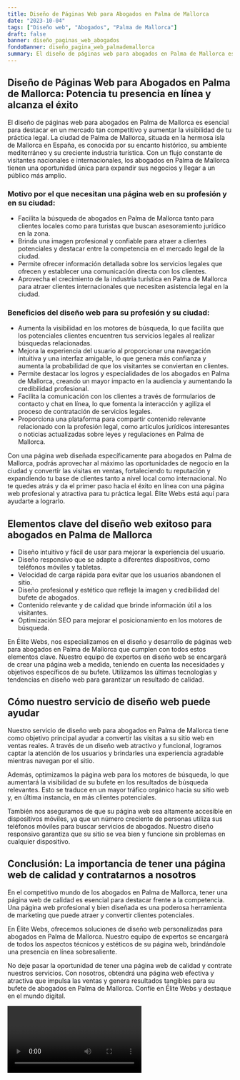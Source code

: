 ```yaml
---
title: Diseño de Páginas Web para Abogados en Palma de Mallorca
date: "2023-10-04"
tags: ["Diseño web", "Abogados", "Palma de Mallorca"]
draft: false
banner: diseño_paginas_web_abogados
fondoBanner: diseño_pagina_web_palmademallorca
summary: El diseño de páginas web para abogados en Palma de Mallorca es esencial para destacar en un mercado tan competitivo y aumentar la visibilidad de tu práctica legal. La ciudad de Palma de Mallorca, situada en la hermosa isla de Mallorca en España, es conocida por su encanto histórico, su ambiente mediterráneo y su creciente industria turística. Con un flujo constante de visitantes nacionales e internacionales, los abogados en Palma de Mallorca tienen una oportunidad única para expandir sus negocios y llegar a un público más amplio.
---
```



## Diseño de Páginas Web para Abogados en Palma de Mallorca: Potencia tu presencia en línea y alcanza el éxito

El diseño de páginas web para abogados en Palma de Mallorca es esencial para destacar en un mercado tan competitivo y aumentar la visibilidad de tu práctica legal. La ciudad de Palma de Mallorca, situada en la hermosa isla de Mallorca en España, es conocida por su encanto histórico, su ambiente mediterráneo y su creciente industria turística. Con un flujo constante de visitantes nacionales e internacionales, los abogados en Palma de Mallorca tienen una oportunidad única para expandir sus negocios y llegar a un público más amplio.

### Motivo por el que necesitan una página web en su profesión y en su ciudad:

- Facilita la búsqueda de abogados en Palma de Mallorca tanto para clientes locales como para turistas que buscan asesoramiento jurídico en la zona.
- Brinda una imagen profesional y confiable para atraer a clientes potenciales y destacar entre la competencia en el mercado legal de la ciudad.
- Permite ofrecer información detallada sobre los servicios legales que ofrecen y establecer una comunicación directa con los clientes.
- Aprovecha el crecimiento de la industria turística en Palma de Mallorca para atraer clientes internacionales que necesiten asistencia legal en la ciudad.

### Beneficios del diseño web para su profesión y su ciudad:

- Aumenta la visibilidad en los motores de búsqueda, lo que facilita que los potenciales clientes encuentren tus servicios legales al realizar búsquedas relacionadas.
- Mejora la experiencia del usuario al proporcionar una navegación intuitiva y una interfaz amigable, lo que genera más confianza y aumenta la probabilidad de que los visitantes se conviertan en clientes.
- Permite destacar los logros y especialidades de los abogados en Palma de Mallorca, creando un mayor impacto en la audiencia y aumentando la credibilidad profesional.
- Facilita la comunicación con los clientes a través de formularios de contacto y chat en línea, lo que fomenta la interacción y agiliza el proceso de contratación de servicios legales.
- Proporciona una plataforma para compartir contenido relevante relacionado con la profesión legal, como artículos jurídicos interesantes o noticias actualizadas sobre leyes y regulaciones en Palma de Mallorca.

Con una página web diseñada específicamente para abogados en Palma de Mallorca, podrás aprovechar al máximo las oportunidades de negocio en la ciudad y convertir las visitas en ventas, fortaleciendo tu reputación y expandiendo tu base de clientes tanto a nivel local como internacional. No te quedes atrás y da el primer paso hacia el éxito en línea con una página web profesional y atractiva para tu práctica legal. Élite Webs está aquí para ayudarte a lograrlo.

<GifSeo />

<Cta />

## Elementos clave del diseño web exitoso para abogados en Palma de Mallorca

- Diseño intuitivo y fácil de usar para mejorar la experiencia del usuario.
- Diseño responsivo que se adapte a diferentes dispositivos, como teléfonos móviles y tabletas.
- Velocidad de carga rápida para evitar que los usuarios abandonen el sitio.
- Diseño profesional y estético que refleje la imagen y credibilidad del bufete de abogados.
- Contenido relevante y de calidad que brinde información útil a los visitantes.
- Optimización SEO para mejorar el posicionamiento en los motores de búsqueda.

En Élite Webs, nos especializamos en el diseño y desarrollo de páginas web para abogados en Palma de Mallorca que cumplen con todos estos elementos clave. Nuestro equipo de expertos en diseño web se encargará de crear una página web a medida, teniendo en cuenta las necesidades y objetivos específicos de su bufete. Utilizamos las últimas tecnologías y tendencias en diseño web para garantizar un resultado de calidad.

## Cómo nuestro servicio de diseño web puede ayudar

Nuestro servicio de diseño web para abogados en Palma de Mallorca tiene como objetivo principal ayudar a convertir las visitas a su sitio web en ventas reales. A través de un diseño web atractivo y funcional, logramos captar la atención de los usuarios y brindarles una experiencia agradable mientras navegan por el sitio.

Además, optimizamos la página web para los motores de búsqueda, lo que aumentará la visibilidad de su bufete en los resultados de búsqueda relevantes. Esto se traduce en un mayor tráfico orgánico hacia su sitio web y, en última instancia, en más clientes potenciales.

También nos aseguramos de que su página web sea altamente accesible en dispositivos móviles, ya que un número creciente de personas utiliza sus teléfonos móviles para buscar servicios de abogados. Nuestro diseño responsivo garantiza que su sitio se vea bien y funcione sin problemas en cualquier dispositivo.

## Conclusión: La importancia de tener una página web de calidad y contratarnos a nosotros

En el competitivo mundo de los abogados en Palma de Mallorca, tener una página web de calidad es esencial para destacar frente a la competencia. Una página web profesional y bien diseñada es una poderosa herramienta de marketing que puede atraer y convertir clientes potenciales.

En Élite Webs, ofrecemos soluciones de diseño web personalizadas para abogados en Palma de Mallorca. Nuestro equipo de expertos se encargará de todos los aspectos técnicos y estéticos de su página web, brindándole una presencia en línea sobresaliente.

No deje pasar la oportunidad de tener una página web de calidad y contrate nuestros servicios. Con nosotros, obtendrá una página web efectiva y atractiva que impulsa las ventas y genera resultados tangibles para su bufete de abogados en Palma de Mallorca. Confíe en Élite Webs y destaque en el mundo digital.

<Video />

<CtaBot job="Abogados" city="Palma de Mallorca" />

<Gmaps query="Palma de Mallorca+españa+maps" />
